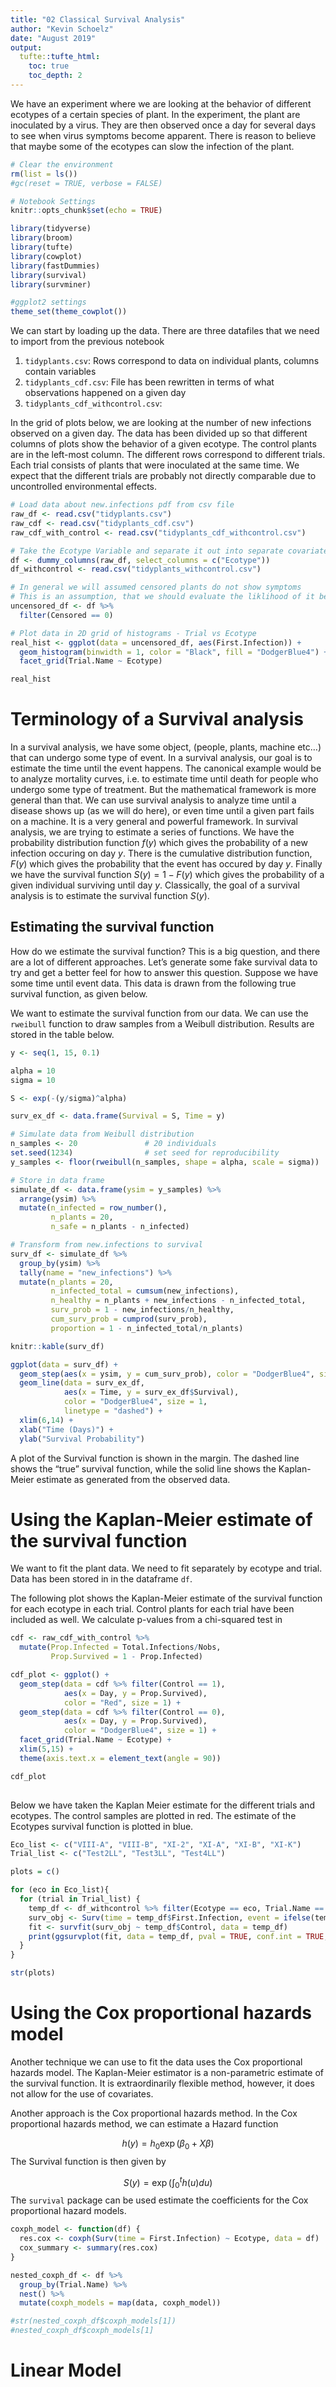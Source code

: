 ```yaml
---
title: "02 Classical Survival Analysis"
author: "Kevin Schoelz"
date: "August 2019"
output:
  tufte::tufte_html:
    toc: true
    toc_depth: 2
---
```


We have an experiment where we are looking at the behavior of different ecotypes of a certain species of plant. In the experiment, the plant are inoculated by a virus. They are then observed once a day for several days to see when virus symptoms become apparent. There is reason to believe that maybe some of the ecotypes can slow the infection of the plant.

```r

# Clear the environment
rm(list = ls())
#gc(reset = TRUE, verbose = FALSE)

# Notebook Settings
knitr::opts_chunk$set(echo = TRUE)

library(tidyverse)
library(broom)
library(tufte)
library(cowplot)
library(fastDummies)
library(survival)
library(survminer)

#ggplot2 settings
theme_set(theme_cowplot())

```

We can start by loading up the data. There are three datafiles that we need to import from the previous notebook

1. `tidyplants.csv`: Rows correspond to data on individual plants, columns contain variables
2. `tidyplants_cdf.csv`: File has been rewritten in terms of what observations happened on a given day
3. `tidyplants_cdf_withcontrol.csv`: 

In the grid of plots below, we are looking at the number of new infections observed on a given day. The data has been divided up so that different columns of plots show the behavior of a given ecotype. The control plants are in the left-most column. The different rows correspond to different trials. Each trial consists of plants that were inoculated at the same time. We expect that the different trials are probably not directly comparable due to uncontrolled environmental effects.

```r

# Load data about new.infections pdf from csv file
raw_df <- read.csv("tidyplants.csv")
raw_cdf <- read.csv("tidyplants_cdf.csv")
raw_cdf_with_control <- read.csv("tidyplants_cdf_withcontrol.csv")

# Take the Ecotype Variable and separate it out into separate covariate columns
df <- dummy_columns(raw_df, select_columns = c("Ecotype"))
df_withcontrol <- read.csv("tidyplants_withcontrol.csv")

# In general we will assumed censored plants do not show symptoms
# This is an assumption, that we should evaluate the liklihood of it being true, given our fit
uncensored_df <- df %>%
  filter(Censored == 0)

# Plot data in 2D grid of histograms - Trial vs Ecotype
real_hist <- ggplot(data = uncensored_df, aes(First.Infection)) + 
  geom_histogram(binwidth = 1, color = "Black", fill = "DodgerBlue4") + 
  facet_grid(Trial.Name ~ Ecotype)

real_hist

```

# Terminology of a Survival analysis

In a survival analysis, we have some object, (people, plants, machine etc...) that can undergo some type of event. In a survival analysis, our goal is to estimate the time until the event happens. The canonical example would be to analyze mortality curves, i.e. to estimate time until death for people who undergo some type of treatment. But the mathematical framework is more general than that. We can use survival analysis to analyze time until a disease shows up (as we will do here), or even time until a given part fails on a machine. It is a very general and powerful framework. 
In survival analysis, we are trying to estimate a series of functions. We have the probability distribution function $f(y)$ which gives the probability of a new infection occuring on day $y$. There is the cumulative distribution function, $F(y)$ which gives the probability that the event has occured by day $y$. Finally we have the survival function $S(y) = 1 - F(y)$ which gives the probability of a given individual surviving until day $y$. Classically, the goal of a survival analysis is to estimate the survival function $S(y)$.

## Estimating the survival function

How do we estimate the survival function? This is a big question, and there are a lot of different approaches. Let's generate some fake survival data to try and get a better feel for how to answer this question. Suppose we have some time until event data. This data is drawn from the following true survival function, as given below.

We want to estimate the survival function from our data. We can use the `rweibull` function to draw samples from a Weibull distribution. Results are stored in the table below.

```r

y <- seq(1, 15, 0.1)

alpha = 10
sigma = 10

S <- exp(-(y/sigma)^alpha)

surv_ex_df <- data.frame(Survival = S, Time = y)

# Simulate data from Weibull distribution
n_samples <- 20               # 20 individuals
set.seed(1234)                # set seed for reproducibility
y_samples <- floor(rweibull(n_samples, shape = alpha, scale = sigma))

# Store in data frame
simulate_df <- data.frame(ysim = y_samples) %>%
  arrange(ysim) %>%
  mutate(n_infected = row_number(),
         n_plants = 20,
         n_safe = n_plants - n_infected)

# Transform from new.infections to survival
surv_df <- simulate_df %>%
  group_by(ysim) %>%
  tally(name = "new_infections") %>%
  mutate(n_plants = 20,
         n_infected_total = cumsum(new_infections),
         n_healthy = n_plants + new_infections - n_infected_total,
         surv_prob = 1 - new_infections/n_healthy,
         cum_surv_prob = cumprod(surv_prob),
         proportion = 1 - n_infected_total/n_plants)

knitr::kable(surv_df)

```

```r

ggplot(data = surv_df) +
  geom_step(aes(x = ysim, y = cum_surv_prob), color = "DodgerBlue4", size = 1) +
  geom_line(data = surv_ex_df, 
            aes(x = Time, y = surv_ex_df$Survival), 
            color = "DodgerBlue4", size = 1, 
            linetype = "dashed") + 
  xlim(6,14) +
  xlab("Time (Days)") + 
  ylab("Survival Probability")

```


A plot of the Survival function is shown in the margin. The dashed line shows the "true" survival function, while the solid line shows the Kaplan-Meier estimate as generated from the observed data.

# Using the Kaplan-Meier estimate of the survival function

We want to fit the plant data. We need to fit separately by ecotype and trial. Data has been stored in in the dataframe `df`.

The following plot shows the Kaplan-Meier estimate of the survival function for each ecotype in each trial. Control plants for each trial have been included as well. We calculate p-values from a chi-squared test in

```r

cdf <- raw_cdf_with_control %>%
  mutate(Prop.Infected = Total.Infections/Nobs,
         Prop.Survived = 1 - Prop.Infected)

cdf_plot <- ggplot() +
  geom_step(data = cdf %>% filter(Control == 1),
            aes(x = Day, y = Prop.Survived),
            color = "Red", size = 1) +
  geom_step(data = cdf %>% filter(Control == 0),
            aes(x = Day, y = Prop.Survived),
            color = "DodgerBlue4", size = 1) +
  facet_grid(Trial.Name ~ Ecotype) +
  xlim(5,15) +
  theme(axis.text.x = element_text(angle = 90)) 

cdf_plot
  

```

Below we have taken the Kaplan Meier estimate for the different trials and ecotypes. The control samples are plotted in red. The estimate of the Ecotypes survival function is plotted in blue.

```r

Eco_list <- c("VIII-A", "VIII-B", "XI-2", "XI-A", "XI-B", "XI-K")
Trial_list <- c("Test2LL", "Test3LL", "Test4LL")

plots = c()

for (eco in Eco_list){
  for (trial in Trial_list) {
    temp_df <- df_withcontrol %>% filter(Ecotype == eco, Trial.Name == trial)
    surv_obj <- Surv(time = temp_df$First.Infection, event = ifelse(temp_df$Censored==0,1,0))
    fit <- survfit(surv_obj ~ temp_df$Control, data = temp_df)
    print(ggsurvplot(fit, data = temp_df, pval = TRUE, conf.int = TRUE, title = paste0(eco, trial, sep = ", ")))
  }
}


```

```r

str(plots)

```



# Using the Cox proportional hazards model

Another technique we can use to fit the data uses the Cox proportional hazards model. The Kaplan-Meier estimator is a non-parametric estimate of the survival function. It is extraordinarily flexible method, however, it does not allow for the use of covariates. 

Another approach is the Cox proportional hazards method. In the Cox proportional hazards method, we can estimate a Hazard function

$$
h(y) = h_{0}\exp \left(\beta_{0} + X\beta\right)
$$
The Survival function is then given by

$$
S(y) = \exp \left( \int_{0}^{t} h(u)du \right)
$$
The `survival` package can be used estimate the coefficients for the Cox proportional hazard models.

```r

coxph_model <- function(df) {
  res.cox <- coxph(Surv(time = First.Infection) ~ Ecotype, data = df)
  cox_summary <- summary(res.cox)
}

nested_coxph_df <- df %>%
  group_by(Trial.Name) %>%
  nest() %>%
  mutate(coxph_models = map(data, coxph_model))

#str(nested_coxph_df$coxph_models[1])
#nested_coxph_df$coxph_models[1]


```



# Linear Model